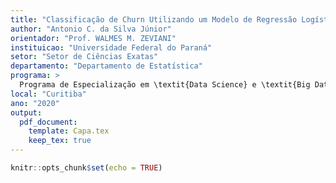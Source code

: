 ```yaml
---
title: "Classificação de Churn Utilizando um Modelo de Regressão Logística"
author: "Antonio C. da Silva Júnior"
orientador: "Prof. WALMES M. ZEVIANI"
instituicao: "Universidade Federal do Paraná"
setor: "Setor de Ciências Exatas"
departamento: "Departamento de Estatística"
programa: >
  Programa de Especialização em \textit{Data Science} e \textit{Big Data}
local: "Curitiba"
ano: "2020"
output:
  pdf_document:
    template: Capa.tex
    keep_tex: true
---
```


```r
knitr::opts_chunk$set(echo = TRUE)
```

